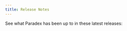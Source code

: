 ```yaml
---
title: Release Notes
---
```


See what Paradex has been up to in these latest releases: 

<CardGroup cols={2}>
<Card
  title="v1.111"
  href="/release-notes/v-1-111"
>
</Card>
<Card
  title="v1.109"
  href="/release-notes/v-1-109"
>
</Card>
</CardGroup>

